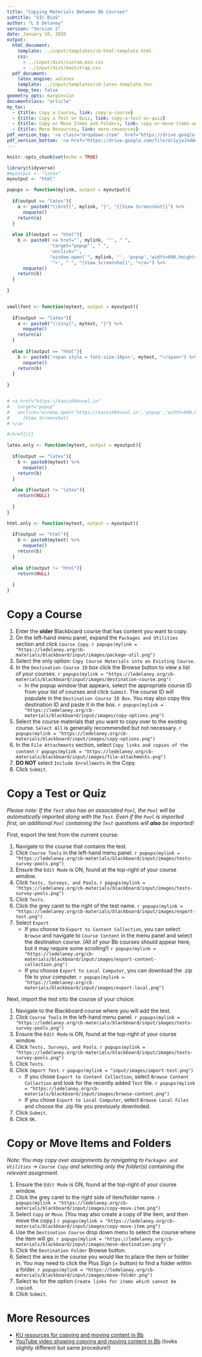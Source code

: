 ```yaml
---
title: "Copying Materials Between Bb Courses"
subtitle: "UIC BioS"
author: "L E Delaney"
version: "Version 2"
date: January 10, 2020
output:
  html_document:
    template: ../input/templates/cb-html-template.html
    css:
      - ../input/dist/custom.min.css
      - ../input/dist/bootstrap.css
  pdf_document:
    latex_engine: xelatex
    template: ../input/templates/cb-latex-template.tex
    keep_tex: false
geometry_opts: margin=1in
documentclass: "article"
my_toc:
  - {title: Copy a Course, link: copy-a-course}
  - {title: Copy a Test or Quiz, link: copy-a-test-or-quiz}
  - {title: Copy or Move Items and Folders, link: copy-or-move-items-and-folders}
  - {title: More Resources, link: more-resources}
pdf_version_top: '<a class="dropdown-item"  href="https://drive.google.com/file/d/1yjwJndAd-seWwwN1hB-UqEaKSH2mxBf9/view?usp=sharing" target="_blank">Download PDF version</a>'
pdf_version_bottom: '<a href="https://drive.google.com/file/d/1yjwJndAd-seWwwN1hB-UqEaKSH2mxBf9/view?usp=sharing" target="_blank">Download PDF version</a>'
---
```


```r
knitr::opts_chunk$set(echo = TRUE)

library(tidyverse)
#myoutput <- "latex"
myoutput <- "html"

popups <- function(mylink, output = myoutput){
  
  if(output == "latex"){
    a <- paste0("\\href{", mylink, "}", "{[View Screenshot]}") %>%
      noquote()
    return(a)
  }
  
  else if(output == "html"){
    b <- paste0('<a href="', mylink, '"', " ",
                'target="popup"', " ", 
                'onclick="', 
                "window.open('", mylink, "', 'popup','width=600,height=600'); return false;",
                '">', " ", "[View Screenshot]", "</a>") %>%
      noquote()
    return(b)
  }
  
}


smallfont <- function(mytext, output = myoutput){
  
  if(output == "latex"){
    a <- paste0("\\tiny{", mytext, "}") %>%
      noquote()
    return(a)
  }
  
  else if(output == "html"){
    b <- paste0('<span style = font-size:10px>', mytext, "</span>") %>%
      noquote()
    return(b)
  }
  
}


# <a href="https://kanishkkunal.in" 
#   target="popup" 
#   onclick="window.open('https://kanishkkunal.in','popup','width=600,height=600'); return false;">
#     [View Screenshot]
# </a>

#\href{}{}

latex.only <- function(mytext, output = myoutput){
  
  if(output == "latex"){
    b <- paste0(mytext) %>%
      noquote()
    return(b)
  }
  
  else if(output != "latex"){
    return(NULL)
    
  }
}

html.only <- function(mytext, output = myoutput){
  
  if(output == "html"){
    b <- paste0(mytext) %>%
      noquote()
    return(b)
  }
  
  else if(output != "html"){
    return(NULL)
    
  }
}

```

# Copy a Course

1. Enter the **older** Blackboard course that has content you want to copy.
2. On the left-hand menu panel, expand the `Packages and Utilities` section and click `Course Copy`.
`r popups(mylink = "https://ledelaney.org/cb-materials/blackboard/input/images/package-util.png")`
3. Select the only option: `Copy Course Materials into an Existing Course`. 
4. In the `Destination Course ID` box click the Browse button to view a list of your courses. 
`r popups(mylink = "https://ledelaney.org/cb-materials/blackboard/input/images/destination-course.png")`
    + In the popup window that appears, select the appropriate course ID from your list of courses and click `Submit`. The course ID will populate in the `Destination Course ID Box`. You may also copy this destination ID and paste it in the box. `r popups(mylink = "https://ledelaney.org/cb-materials/blackboard/input/images/copy-options.png")`
6. Select the course materials that you want to copy over to the existing course. `Select All` is generally recommended but not necessary. 
`r popups(mylink = "https://ledelaney.org/cb-materials/blackboard/input/images/copy-options.png")`
7. In the `File Attachments` section, select `Copy links and copies of the content` 
`r popups(mylink = "https://ledelaney.org/cb-materials/blackboard/input/images/file-attachments.png")`
8. **DO NOT** select `Include Enrollments` in the Copy.
9. Click `Submit`.

# Copy a Test or Quiz

_Please note: If the `Test` also has an associated `Pool`, the `Pool` will be automatically imported along with the `Test`. Even if the `Pool` is imported first, an additional `Pool` containing the `Test` questions will **also** be imported!_

First, export the test from the current course:

1. Navigate to the course that contains the test.
2. Click `Course Tools` in the left-hand menu panel. 
`r popups(mylink = "https://ledelaney.org/cb-materials/blackboard/input/images/tests-survey-pools.png")`
3. Ensure the `Edit Mode` is ON, found at the top-right of your course window.
4. Click `Tests, Surveys, and Pools`. 
`r popups(mylink = "https://ledelaney.org/cb-materials/blackboard/input/images/tests-survey-pools.png")`
5. Click `Tests`.
6. Click the grey caret to the right of the test name. 
`r popups(mylink = "https://ledelaney.org/cb-materials/blackboard/input/images/export-test.png")`
7. Select `Export`
    + If you choose to `Export to Content Collection`, you can select `Browse` and navigate to `Course Content` in the menu panel and select the destination course. (All of your Bb courses should appear here, but it may require some scrolling!) `r popups(mylink = "https://ledelaney.org/cb-materials/blackboard/input/images/export-content-collection.png")`
    + If you choose `Export to Local Computer`, you can download the .zip file to your computer. `r popups(mylink = "https://ledelaney.org/cb-materials/blackboard/input/images/export-local.png")`
    

Next, import the test into the course of your choice:

1. Navigate to the Blackboard course where you will add the test.
2. Click `Course Tools` in the left-hand menu panel. 
`r popups(mylink = "https://ledelaney.org/cb-materials/blackboard/input/images/tests-survey-pools.png")`
3. Ensure the `Edit Mode` is ON, found at the top-right of your course window.
4. Click `Tests, Surveys, and Pools`. 
`r popups(mylink = "https://ledelaney.org/cb-materials/blackboard/input/images/tests-survey-pools.png")`
5. Click `Tests`.
6. Click `Import Test`. `r popups(mylink = "input/images/import-test.png")`
    + If you chose `Export to Content Collection`, select `Browse Content Collection` and look for the recently added `Test` file. `r popups(mylink = "https://ledelaney.org/cb-materials/blackboard/input/images/browse-content.png")`
    + If you chose `Export to Local Computer`, select `Browse Local Files` and choose the .zip file you previously downloded.
7. Click `Submit`.
8. Click `OK`.

# Copy or Move Items and Folders

_Note: You may copy over assignments by navigating to `Packages and Utilities` $\rightarrow$ `Course Copy` and selecting only the folder(s) containing the relevant assignment._

1. Ensure the `Edit Mode` is ON, found at the top-right of your course window.
2. Click the grey caret to the right side of item/folder name. 
`r popups(mylink = "https://ledelaney.org/cb-materials/blackboard/input/images/copy-move-item.png")`
3. Select `Copy` or `Move`. (You may also create a copy of the item, and then move the copy.) 
`r popups(mylink = "https://ledelaney.org/cb-materials/blackboard/input/images/copy-move-item.png")`
4. Use the `Destination Course` drop down menu to select the course where the item will go. 
`r popups(mylink = "https://ledelaney.org/cb-materials/blackboard/input/images/move-destination.png")`
5. Click the `Destination Folder` Browse button.
6. Select the area in the course you would like to place the item or folder in. You may need to click the Plus Sign (+ button) to find a folder within a folder. 
`r popups(mylink = "https://ledelaney.org/cb-materials/blackboard/input/images/move-folder.png")`
7. Select `No` for the option `Create links for items which cannot be copied`.
8. Click `Submit`.

# More Resources

+ [KU resources for copying and moving content in Bb](https://blackboard.ku.edu/copying-course-content){target="_blank"}
+ [YouTube video showing copying and moving content in Bb](https://www.youtube.com/watch?v=dO-IjSiiY1M&ab_channel=SDWTechnologyIntegrator){target="_blank"} (looks slightly different but same procedure!)